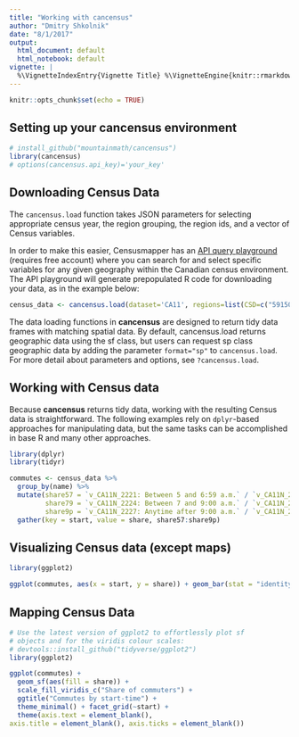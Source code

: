 ```yaml
---
title: "Working with cancensus"
author: "Dmitry Shkolnik"
date: "8/1/2017"
output:
  html_document: default
  html_notebook: default
vignette: |
  %\VignetteIndexEntry{Vignette Title} %\VignetteEngine{knitr::rmarkdown} %\VignetteEncoding{UTF-8}
---
```


```r
knitr::opts_chunk$set(echo = TRUE)
```

## Setting up your cancensus environment

```r
# install_github("mountainmath/cancensus")
library(cancensus)
# options(cancensus.api_key)='your_key'
```
## Downloading Census Data

The `cancensus.load` function takes JSON parameters for selecting appropriate census year, the region grouping, the region ids, and a vector of Census variables. 

In order to make this easier, Censusmapper has an [API query playground](https://censusmapper.ca/api/) (requires free account) where you can search for and select specific variables for any given geography within the Canadian census environment. The API playground will generate prepopulated R code for downloading your data, as in the example below: 

```r
census_data <- cancensus.load(dataset='CA11', regions=list(CSD=c("5915022","5915025","5915015","5915011","5915004","5915029","5915046","5915055","5915034")), vectors=c("v_CA11N_2221","v_CA11N_2224","v_CA11N_2227","v_CA11N_2218"), level='CSD')
```
The data loading functions in **cancensus** are designed to return tidy data frames with matching spatial data. By default, cancensus.load returns geographic data using the sf class, but users can request sp class geographic data by adding the parameter `format="sp"` to `cancensus.load`. For more detail about parameters and options, see `?cancensus.load`. 

## Working with Census data

Because **cancensus** returns tidy data, working with the resulting Census data is straightforward. The following examples rely on `dplyr`-based approaches for manipulating data, but the same tasks can be accomplished in base R and many other approaches. 

```r
library(dplyr)
library(tidyr)

commutes <- census_data %>% 
  group_by(name) %>%
  mutate(share57 = `v_CA11N_2221: Between 5 and 6:59 a.m.` / `v_CA11N_2218: Total employed population aged 15 years and over by time leaving for work`,
         share79 = `v_CA11N_2224: Between 7 and 9:00 a.m.` / `v_CA11N_2218: Total employed population aged 15 years and over by time leaving for work`,
         share9p = `v_CA11N_2227: Anytime after 9:00 a.m.` / `v_CA11N_2218: Total employed population aged 15 years and over by time leaving for work`) %>%
  gather(key = start, value = share, share57:share9p)
```

## Visualizing Census data (except maps)

```r
library(ggplot2)

ggplot(commutes, aes(x = start, y = share)) + geom_bar(stat = "identity") + facet_wrap(~name) + theme_minimal() + scale_x_discrete("",labels = c("share57" = "5-7am", "share79" = "7-9am","share9p" = "After 9am")) + scale_y_continuous("Share of all commuters")+ ggtitle("Share of Commutes by Start Time", subtitle = "2011 NHS, Selected Census Subdivisions")
```

## Mapping Census Data

```r
# Use the latest version of ggplot2 to effortlessly plot sf
# objects and for the viridis colour scales:
# devtools::install_github("tidyverse/ggplot2")
library(ggplot2)

ggplot(commutes) +
  geom_sf(aes(fill = share)) +
  scale_fill_viridis_c("Share of commuters") +
  ggtitle("Commutes by start-time") +
  theme_minimal() + facet_grid(~start) +
  theme(axis.text = element_blank(), 
axis.title = element_blank(), axis.ticks = element_blank()) 
```
